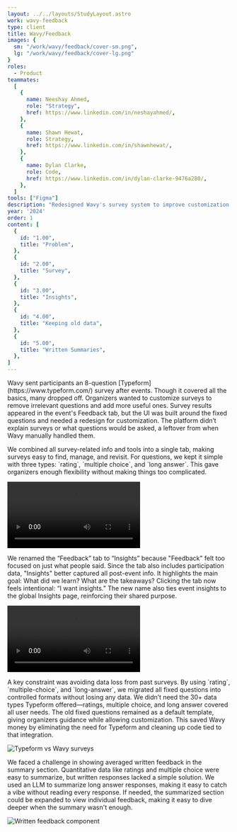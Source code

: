 ```yaml
---
layout: ../../layouts/StudyLayout.astro
work: wavy-feedback
type: client
title: Wavy/Feedback
images: {
  sm: "/work/wavy/feedback/cover-sm.png",
  lg: "/work/wavy/feedback/cover-lg.png"
}
roles: 
  - Product
teammates:
  [
    {
      name: Neeshay Ahmed,
      role: "Strategy",
      href: https://www.linkedin.com/in/neshayahmed/,
    },
    {
      name: Shawn Hewat,
      role: Strategy,
      href: https://www.linkedin.com/in/shawnhewat/,
    },
    {
      name: Dylan Clarke,
      role: Code,
      href: https://www.linkedin.com/in/dylan-clarke-9476a280/,
    },
  ]
tools: ["Figma"]
description: "Redesigned Wavy's survey system to improve customization and streamline feedback collection. The new survey tab consolidates all tools and offers three question types: rating, multiple choice, and long answer. We rebranded the 'Feedback' tab to 'Insights' for better clarity, and introduced an LLM for summarizing written responses. This update preserved old data while eliminating reliance on Typeform, cutting costs and improving usability."
year: '2024'
order: 1
content: [
  {
    id: "1.00",
    title: "Problem",
  },
  {
    id: "2.00",
    title: "Survey",
  },
  {
    id: "3.00",
    title: "Insights",
  },
  {
    id: "4.00",
    title: "Keeping old data",
  },
  {
    id: "5.00",
    title: "Written Summaries",
  },
]
---
```



<Section id="1.00" title='Problem'>
  <Fragment slot="context">
    Wavy sent participants an 8-question [Typeform](https://www.typeform.com/) survey after events. Though it covered all the basics, many dropped off. Organizers wanted to customize surveys to remove irrelevant questions and add more useful ones. Survey results appeared in the event's Feedback tab, but the UI was built around the fixed questions and needed a redesign for customization. The platform didn’t explain surveys or what questions would be asked, a leftover from when Wavy manually handled them.
  </Fragment>
</Section>
<Section id="2.00" title='Survey'>
  <p slot="context">We combined all survey-related info and tools into a single tab, making surveys easy to find, manage, and revisit. For questions, we kept it simple with three types: `rating`, `multiple choice`, and `long answer`. This gave organizers enough flexibility without making things too complicated.</p>
  <Video 
    id= "2.01"
    src="/work/wavy/feedback/survey-video.mp4"
    alt="Survey tab"
    fit="cover"
    span={{ base: 12, md: 10 }}
    isPadded={{ base: false, md: true }}
    hasBorder={{ base: true, md: false }}
  />
  <Carousel
    slides={[
      {
        id: "2.02",
        src: "/work/wavy/feedback/survey-summary.png",
        alt: "Summary",
        fit: "contain",
      },
      {
        id: "2.03",
        src: "/work/wavy/feedback/survey-responses.png",
        alt: "Responses",
      },
      {
        id: "2.04",
        src: "/work/wavy/feedback/survey-responses-filtered.png",
        alt: "Responses, filtered",
      },
      {
        id: "2.05",
        src: "/work/wavy/feedback/survey-public.png",
        alt: "Public",
      },
      {
        id: "2.06",
        src: "/work/wavy/feedback/survey-empty.png",
        alt: "Empty",
      },
      {
        id: "2.07",
        src: "/work/wavy/feedback/note-rating.png",
        alt: "Sketches",
      },
      {
        id: "2.08",
        src: "/work/wavy/feedback/note-data-visualization-thought.png",
        alt: "Thoughts",
      },
    ]}
    span={{ base: 12, sm: 10, lg: 8 }}
    orientation="3/2"
    fit="cover"
  />
  <Carousel
    orientation="vertical"
    slides={[
      {
        id: "2.09",
        src: "/work/wavy/feedback/survey-summary-mobile.png",
        alt: "Mobile, Summary",
      },
      {
        id: "2.10",
        src: "/work/wavy/feedback/survey-responses-mobile.png",
        alt: "Mobile, Responses",
      },
      {
        id: "2.11",
        src: "/work/wavy/feedback/survey-responses-filtered-mobile.png",
        alt: "Mobile, Responses, filtered",
      },
      {
        id: "2.12",
        src: "/work/wavy/feedback/survey-questions-mobile.png",
        alt: "Mobile, Questions",
      },
      {
        id: "2.13",
        src: "/work/wavy/feedback/survey-public-mobile.png",
        alt: "Mobile, Public",
      },
      {
        id: "2.14",
        src: "/work/wavy/feedback/survey-edit-mobile.png",
        alt: "Mobile, Edit",
      },
    ]}
    classes="sm:hidden"
    fullBleed={{ base: true, lg: false }}
    isPadded={false}
  />
  <Row classes="hidden sm:grid">
    <Image
      id="2.09"
      src="/work/wavy/feedback/survey-summary-mobile.png"
      alt="Mobile, Summary"
      span={{ base: 6, md: 4 }}
      orientation="vertical"
      isFullBleed={true}
    />
    <Image
      id="2.10"
      src="/work/wavy/feedback/survey-responses-mobile.png"
      alt="Mobile, Responses"
      span={{ base: 6, md: 4 }}
      orientation="vertical"
      isFullBleed={true}
    />
    <Image
      id="2.11"
      src="/work/wavy/feedback/survey-responses-filtered-mobile.png"
      alt="Mobile, Responses, filtered"
      span={{ base: 6, md: 4 }}
      orientation="vertical"
      isFullBleed={true}
    />
    <Image
      id="2.12"
      src="/work/wavy/feedback/survey-questions-mobile.png"
      alt="Mobile, Questions"
      span={{ base: 6, md: 4 }}
      orientation="vertical"
      isFullBleed={true}
    />
    <Image
      id="2.13"
      src="/work/wavy/feedback/survey-public-mobile.png"
      alt="Mobile, Public"
      span={{ base: 6, md: 4 }}
      orientation="vertical"
      isFullBleed={true}
    />
    <Image
      id="2.14"
      src="/work/wavy/feedback/survey-edit-mobile.png"
      alt="Mobile, Edit"
      span={{ base: 6, md: 4 }}
      orientation="vertical"
      isFullBleed={true}
    />
  </Row>
  <Carousel
    slides={[
      {
        id: "2.15",
        src: "/work/wavy/feedback/survey-edit.png",
        alt: "Edit",
      },
      {
        id: "2.16",
        src: "/work/wavy/feedback/survey-edit-multiple-choice.png",
        alt: "Edit, multiple choice",
      },
      {
        id: "2.17",
        src: "/work/wavy/feedback/survey-edit-long-answer.png",
        alt: "Edit, long answer",
      },
    ]}
    span={{ base: 12, sm: 10, lg: 8 }}
    orientation="3/2"
    fit="cover"
  />
</Section>
<Section id="3.00" title='Insights'>
  <p slot="context">We renamed the “Feedback” tab to “Insights” because "Feedback" felt too focused on just what people said. Since the tab also includes participation data, "Insights" better captured all post-event info. It highlights the main goal: What did we learn? What are the takeaways? Clicking the tab now feels intentional: “I want insights.” The new name also ties event insights to the global Insights page, reinforcing their shared purpose.</p>
  <Video 
    id= "3.01"
    src="/work/wavy/feedback/insights-video.mp4"
    alt="Insights tab"
    span={{ base: 12, md: 10 }}
    isPadded={{ base: false, md: true }}
    hasBorder={{ base: true, md: false }}
  />
  <Carousel
    slides={[
      {
        id: "3.02",
        src: "/work/wavy/feedback/insights.png",
        alt: "Participation",
      },
      {
        id: "3.03",
        src: "/work/wavy/feedback/insights-feedback.png",
        alt: "Feedback",
      },
      {
        id: "3.04",
        src: "/work/wavy/feedback/insights-public.png",
        alt: "Public",
      },
      {
        id: "3.05",
        src: "/work/wavy/feedback/insights-empty.png",
        alt: "Empty",
      },
      {
        id: "3.06",
        src: "/work/wavy/feedback/note-insights-icons.png",
        alt: "Sketch, Icons",
      },
      {
        id: "3.07",
        src: "/work/wavy/feedback/note-participation-ui.png",
        alt: "Sketch, meter",
      },
      {
        id: "3.08",
        src: "/work/wavy/feedback/note-insights-content.png",
        alt: "Thought, content",
      },
      {
        id: "3.09",
        src: "/work/wavy/feedback/note-insights-thoughts.png",
        alt: "Thought, prioritization",
      },
    ]}
    span={{ base: 12, sm: 10, lg: 8 }}
    orientation="3/2"
    fit="cover"
  />
  <Carousel
    orientation="vertical"
    slides={[
      {
        id: "3.10",
        src: "/work/wavy/feedback/insights-mobile.png",
        alt: "Mobile, Participation",
      },
      {
        id: "3.11",
        src: "/work/wavy/feedback/insights-feedback-mobile.png",
        alt: "Mobile, Feedback",
      },
      {
        id: "3.12",
        src: "/work/wavy/feedback/insights-public-mobile.png",
        alt: "Mobile, Public",
      },
    ]}
    classes="sm:hidden"
    fullBleed={{ base: true, lg: false }}
    isPadded={false}
  />
  <Row classes="hidden sm:grid">
    <Image
      id="3.10"
      src="/work/wavy/feedback/insights-mobile.png"
      alt="Mobile, Participation"
      span={4}
      orientation="vertical"
      isFullBleed={true}
    />
    <Image
      id="3.11"
      src="/work/wavy/feedback/insights-feedback-mobile.png"
      alt="Mobile, Feedback"
      span={4}
      orientation="vertical"
      isFullBleed={true}
    />
    <Image
      id="3.12"
      src="/work/wavy/feedback/insights-public-mobile.png"
      alt="Mobile, Public"
      span={4}
      orientation="vertical"
      isFullBleed={true}
    />
  </Row>
</Section>
<Section id="4.00" title='Keeping old data'>
  <p slot="context">A key constraint was avoiding data loss from past surveys. By using `rating`, `multiple-choice`, and `long-answer`, we migrated all fixed questions into controlled formats without losing any data. We didn’t need the 30+ data types Typeform offered—ratings, multiple choice, and long answer covered all user needs. The old fixed questions remained as a default template, giving organizers guidance while allowing customization. This saved Wavy money by eliminating the need for Typeform and cleaning up code tied to that integration.</p>
  <Image
    id="4.01"
    src="/work/wavy/feedback/backwards-compatability.png"
    alt="Typeform vs Wavy surveys"
    fit="cover"
    span={{ base: 12, md: 10, lg: 8 }}
    isPadded={{ base: false, md: true }}
    hasBorder={{ base: true, md: false }}
    withContainer
   />
</Section>
<Section id="5.00" title='Written Summaries'>
  <p slot="context">We faced a challenge in showing averaged written feedback in the summary section. Quantitative data like ratings and multiple choice were easy to summarize, but written responses lacked a simple solution. We used an LLM to summarize long answer responses, making it easy to catch a vibe without reading every response. If needed, the summarized section could be expanded to view individual feedback, making it easy to dive deeper when the summary wasn't enough.</p>
  <Image
    id="5.01"
    src="/work/wavy/feedback/written-feedback.png"
    alt="Written feedback component"
    span={{ base: 12, md: 10, lg: 8 }}
    isPadded={{ base: false, md: true }}
    withContainer
   />
</Section>